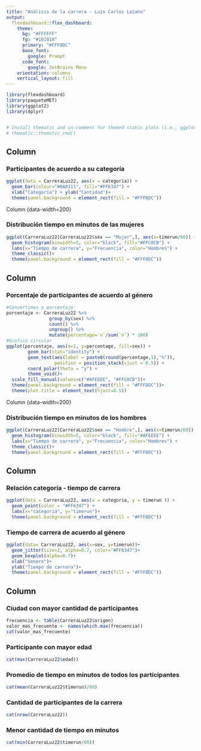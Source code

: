 ```yaml
---
title: "Análisis de la carrera - Luis Carlos Lozano"
output:
  flexdashboard::flex_dashboard:
    theme:
      bg: "#FFFFFF"
      fg: "#101010" 
      primary: "#FFF8DC"
      base_font:
        google: Prompt
      code_font:
        google: JetBrains Mono
    orientation: columns
    vertical_layout: fill
---
```


```r
library(flexdashboard)
library(paqueteMET)
library(ggplot2)
library(dplyr)


# Install thematic and un-comment for themed static plots (i.e., ggplot2)
# thematic::thematic_rmd()
```

Column {data-width=200}
-----------------------------------------------------------------------

### Participantes de acuerdo a su categoría

```r
ggplot(data = CarreraLuz22, aes(x = categoria)) + 
  geom_bar(colour="#BA8111", fill="#FF6347") + 
  xlab("Categoría") + ylab("Cantidad")+ 
  theme(panel.background = element_rect(fill = "#FFF8DC"))

```
Column {data-width=200}


### Distribución tiempo en minutos de las mujeres

```r
ggplot(CarreraLuz22[CarreraLuz22$sex == "Mujer",], aes(x=timerun/60)) +
  geom_histogram(binwidth=5, color="black", fill="#FFC0CB") +
  labs(x="Tiempo de carrera", y="Frecuencia", color="Hombres") +
  theme_classic()+
  theme(panel.background = element_rect(fill = "#FFF8DC"))
```

Column {data-width=200}
-----------------------------------------------------------------------

### Porcentaje de participantes de acuerdo al género

```r
#Convertimos a porcentaje
porcentaje <- CarreraLuz22 %>% 
                group_by(sex) %>% 
                count() %>% 
                ungroup() %>% 
                mutate(percentage=`n`/sum(`n`) * 100)
#Grafico circular
ggplot(porcentaje, aes(x=1, y=percentage, fill=sex)) +
        geom_bar(stat="identity") +
        geom_text(aes(label = paste0(round(percentage,1),"%")), 
                  position = position_stack(vjust = 0.5)) +
        coord_polar(theta = "y") + 
        theme_void()+
  scale_fill_manual(values=c("#AFEEEE", "#FFC0CB"))+
  theme(panel.background = element_rect(fill = "#FFF8DC"))+
  theme(plot.title = element_text(hjust=0.5))
```

Column {data-width=200}

### Distribución tiempo en minutos de los hombres

```r
ggplot(CarreraLuz22[CarreraLuz22$sex == "Hombre",], aes(x=timerun/60)) +
  geom_histogram(binwidth=5, color="black", fill="#AFEEEE") +
  labs(x="Tiempo de carrera", y="Frecuencia", color="Hombres") +
  theme_classic()+
  theme(panel.background = element_rect(fill = "#FFF8DC"))
```




Column {data-width=200}
-----------------------------------------------------------------------

### Relación categoría - tiempo de carrera

```r
ggplot(data = CarreraLuz22, aes(x = categoria, y = timerun )) +
  geom_point(color = "#FF6347") +
  labs(x="categoria", y="timerun")+
  theme(panel.background = element_rect(fill = "#FFF8DC"))
```

### Tiempo de carrera de acuerdo al género

```r
ggplot(data= CarreraLuz22, aes(x=sex, y=timerun))+
  geom_jitter(size=1, alpha=0.7, color="#FF6347")+
  geom_boxplot(alpha=0.7)+
  xlab("Genero")+
  ylab("Tiempo de carrera")+
  theme(panel.background = element_rect(fill = "#FFF8DC"))
```

Column {data-width=150}
-----------------------------------------------------------------------
### Ciudad con mayor cantidad de participantes
```r
frecuencia <- table(CarreraLuz22$origen)
valor_mas_frecuente <- names(which.max(frecuencia))
cat(valor_mas_frecuente)


```

### Participante con mayor edad
```r
cat(max(CarreraLuz22$edad))
```
### Promedio de tiempo en minutos de todos los participantes
```r
cat(mean(CarreraLuz22$timerun)/60)
```
### Cantidad de participantes de la carrera
```r
cat(nrow(CarreraLuz22))
```

### Menor cantidad de tiempo en minutos
```r
cat(min(CarreraLuz22$timerun/60))
```